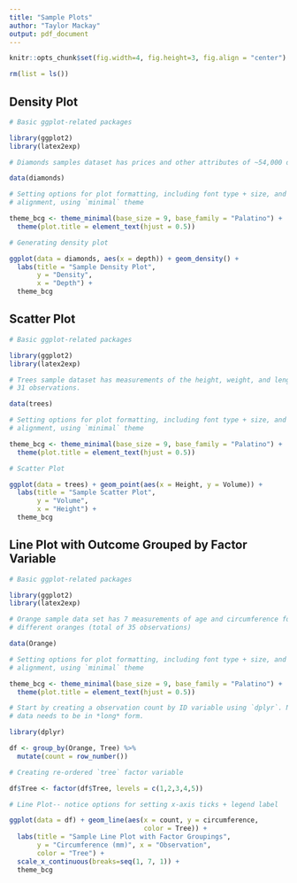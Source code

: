 ```yaml
---
title: "Sample Plots"
author: "Taylor Mackay"
output: pdf_document
---
```


```r
knitr::opts_chunk$set(fig.width=4, fig.height=3, fig.align = "center") 

rm(list = ls())

```

\tableofcontents

\newpage

## Density Plot

```r

# Basic ggplot-related packages

library(ggplot2)
library(latex2exp)

# Diamonds samples dataset has prices and other attributes of ~54,000 diamonds.

data(diamonds)

# Setting options for plot formatting, including font type + size, and title
# alignment, using `minimal` theme

theme_bcg <- theme_minimal(base_size = 9, base_family = "Palatino") + 
  theme(plot.title = element_text(hjust = 0.5))

# Generating density plot 

ggplot(data = diamonds, aes(x = depth)) + geom_density() + 
  labs(title = "Sample Density Plot", 
       y = "Density", 
       x = "Depth") + 
  theme_bcg

```

\newpage

## Scatter Plot

```r

# Basic ggplot-related packages

library(ggplot2)
library(latex2exp)

# Trees sample dataset has measurements of the height, weight, and length of
# 31 observations.

data(trees)

# Setting options for plot formatting, including font type + size, and title
# alignment, using `minimal` theme

theme_bcg <- theme_minimal(base_size = 9, base_family = "Palatino") + 
  theme(plot.title = element_text(hjust = 0.5))

# Scatter Plot

ggplot(data = trees) + geom_point(aes(x = Height, y = Volume)) + 
  labs(title = "Sample Scatter Plot", 
       y = "Volume", 
       x = "Height") + 
  theme_bcg

```


\newpage

## Line Plot with Outcome Grouped by Factor Variable

```r

# Basic ggplot-related packages

library(ggplot2)
library(latex2exp)

# Orange sample data set has 7 measurements of age and circumference for 5 
# different oranges (total of 35 observations)

data(Orange)

# Setting options for plot formatting, including font type + size, and title
# alignment, using `minimal` theme

theme_bcg <- theme_minimal(base_size = 9, base_family = "Palatino") + 
  theme(plot.title = element_text(hjust = 0.5))

# Start by creating a observation count by ID variable using `dplyr`. Note that 
# data needs to be in *long* form. 

library(dplyr)

df <- group_by(Orange, Tree) %>% 
  mutate(count = row_number()) 

# Creating re-ordered `tree` factor variable

df$Tree <- factor(df$Tree, levels = c(1,2,3,4,5))

# Line Plot-- notice options for setting x-axis ticks + legend label

ggplot(data = df) + geom_line(aes(x = count, y = circumference, 
                                  color = Tree)) +
  labs(title = "Sample Line Plot with Factor Groupings", 
       y = "Circumference (mm)", x = "Observation",
       color = "Tree") + 
  scale_x_continuous(breaks=seq(1, 7, 1)) + 
  theme_bcg

```

